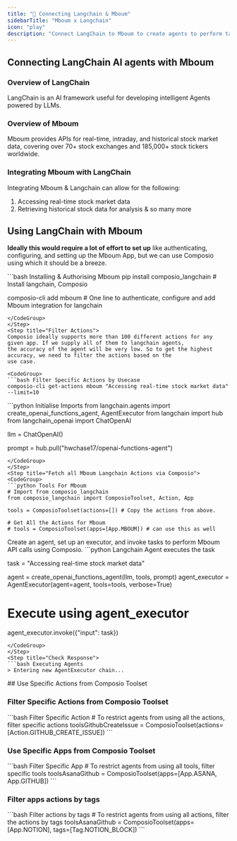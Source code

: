 ```yaml
---
title: "🚀 Connecting Langchain & Mboum"
sidebarTitle: "Mboum x Langchain"
icon: "play"
description: "Connect LangChain to Mboum to create agents to perform tasks using natural language"
---
```


## Connecting LangChain AI agents with Mboum

### Overview of LangChain

LangChain is an AI framework useful for developing intelligent Agents powered by LLMs.

### Overview of Mboum

Mboum provides APIs for real-time, intraday, and historical stock market data, covering over 70+ stock exchanges and 185,000+ stock tickers worldwide.

### Integrating Mboum with LangChain

Integrating Mboum & Langchain can allow for the following:

1. Accessing real-time stock market data
2. Retrieving historical stock data for analysis
& so many more

## Using LangChain with Mboum

<Steps>
<Step title="Setting Up the Environment">

**Ideally this would require a lot of effort to set up** like authenticating, configuring, and setting up the Mboum App, but we can use Composio using which it should be a breeze.

<CodeGroup>
```bash Installing & Authorising Mboum
pip install composio_langchain # Install langchain, Composio 

composio-cli add mboum # One line to authenticate, configure and add Mboum integration for langchain
```
</CodeGroup>
</Step>
<Step title="Filter Actions">
Composio ideally supports more than 100 different actions for any given app. If we supply all of them to langchain agents, 
the accuracy of the agent will be very low. So to get the highest accuracy, we need to filter the actions based on the 
use case.

<CodeGroup>
```bash Filter Specific Actions by Usecase
composio-cli get-actions mboum "Accessing real-time stock market data" --limit=10
```
</CodeGroup>

</Step>
<Step title="Import Base Packages">

<CodeGroup>
```python Initialise Imports
from langchain.agents import create_openai_functions_agent, AgentExecutor
from langchain import hub
from langchain_openai import ChatOpenAI


llm = ChatOpenAI()

prompt = hub.pull("hwchase17/openai-functions-agent")
```
</CodeGroup>
</Step>
<Step title="Fetch all Mboum Langchain Actions via Composio">
<CodeGroup>
```python Tools For Mboum
# Import from composio_langchain
from composio_langchain import ComposioToolset, Action, App

tools = ComposioToolset(actions=[]) # Copy the actions from above. 

# Get All the Actions for Mboum
# tools = ComposioToolset(apps=[App.MBOUM]) # can use this as well
```
</CodeGroup>
</Step>
<Step title="Execute the Agent">
Create an agent, set up an executor, and invoke tasks to perform Mboum API calls using Composio. 
<CodeGroup>
```python Langchain Agent executes the task

task = "Accessing real-time stock market data"

agent = create_openai_functions_agent(llm, tools, prompt)
agent_executor = AgentExecutor(agent=agent, tools=tools, verbose=True)

# Execute using agent_executor
agent_executor.invoke({"input": task})
```
</CodeGroup>
</Step>
<Step title="Check Response">
```bash Executing Agents
> Entering new AgentExecutor chain...
```
</Step>
</Steps>
## Use Specific Actions from Composio Toolset

### Filter Specific Actions from Composio Toolset

<CodeGroup>
```bash Filter Specific Action
# To restrict agents from using all the actions, filter specific actions
toolsGithubCreateIssue = ComposioToolset(actions=[Action.GITHUB_CREATE_ISSUE])
```
</CodeGroup>

### Use Specific Apps from Composio Toolset
<CodeGroup>
```bash Filter Specific App
# To restrict agents from using all tools, filter specific tools
toolsAsanaGithub = ComposioToolset(apps=[App.ASANA, App.GITHUB])
```
</CodeGroup>

### Filter apps actions by tags 
<CodeGroup>
```bash Filter actions by tags
# To restrict agents from using all actions, filter the actions by tags
toolsAsanaGithub = ComposioToolset(apps=[App.NOTION], tags=[Tag.NOTION_BLOCK])
```
</CodeGroup>

